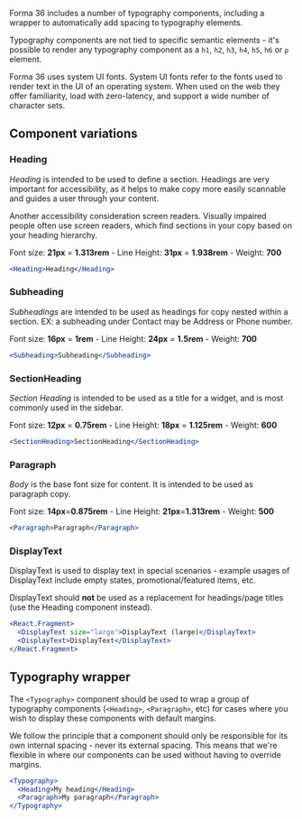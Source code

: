 Forma 36 includes a number of typography components, including a wrapper to automatically add spacing to typography elements.

Typography components are not tied to specific semantic elements - it's possible to render any typography component as a `h1`, `h2`, `h3`, `h4`, `h5`, `h6` or `p` element.

Forma 36 uses system UI fonts. System UI fonts refer to the fonts used to render text in the UI of an operating system. When used on the web they offer familiarity, load with zero-latency, and support a wide number of character sets.

## Component variations

### Heading

_Heading_ is intended to be used to define a section. Headings are very important for accessibility, as it helps to make copy more easily scannable and guides a user through your content.

Another accessibility consideration screen readers. Visually impaired people often use screen readers, which find sections in your copy based on your heading hierarchy.

Font size: **21px** = **1.313rem** - Line Height: **31px** = **1.938rem** - Weight: **700**

```jsx
<Heading>Heading</Heading>
```

### Subheading

_Subheadings_ are intended to be used as headings for copy nested within a section. EX: a subheading under Contact may be Address or Phone number.

Font size: **16px** = **1rem** - Line Height: **24px** = **1.5rem** - Weight: **700**

```jsx
<Subheading>Subheading</Subheading>
```

### SectionHeading

_Section Heading_ is intended to be used as a title for a widget, and is most commonly used in the sidebar.

Font size: **12px** = **0.75rem** - Line Height: **18px** = **1.125rem** - Weight: **600**

```jsx
<SectionHeading>SectionHeading</SectionHeading>
```

### Paragraph

_Body_ is the base font size for content. It is intended to be used as paragraph copy.

Font size: **14px**=**0.875rem** - Line Height: **21px**=**1.313rem** - Weight: **500**

```jsx
<Paragraph>Paragraph</Paragraph>
```

### DisplayText

DisplayText is used to display text in special scenarios - example usages of DisplayText include empty states, promotional/featured items, etc.

DisplayText should **not** be used as a replacement for headings/page titles (use the Heading component instead).

```jsx
<React.Fragment>
  <DisplayText size="large">DisplayText (large)</DisplayText>
  <DisplayText>DisplayText</DisplayText>
</React.Fragment>
```

## Typography wrapper

The `<Typography>` component should be used to wrap a group of typography components (`<Heading>`, `<Paragraph>`, etc) for cases where you wish to display these components with default margins.

We follow the principle that a component should only be responsible for its own internal spacing - never its external spacing. This means that we're flexible in where our components can be used without having to override margins.

```jsx
<Typography>
  <Heading>My heading</Heading>
  <Paragraph>My paragraph</Paragraph>
</Typography>
```
